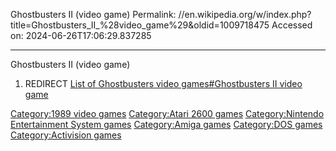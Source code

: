 Ghostbusters II (video game)
Permalink: //en.wikipedia.org/w/index.php?title=Ghostbusters_II_%28video_game%29&oldid=1009718475
Accessed on: 2024-06-26T17:06:29.837285



------
Ghostbusters II (video game)
#REDIRECT [[List of Ghostbusters video games#Ghostbusters II video game]]
{{R to section}}

[[Category:1989 video games]]
[[Category:Atari 2600 games]]
[[Category:Nintendo Entertainment System games]]
[[Category:Amiga games]]
[[Category:DOS games]]
[[Category:Activision games]]